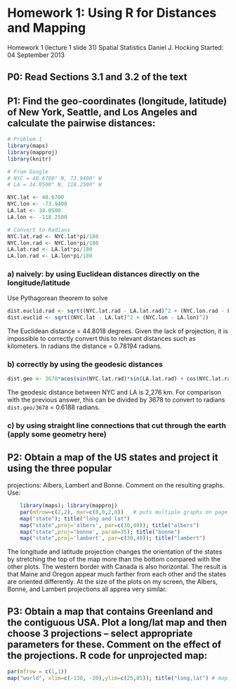 # Homework 1: Using R for Distances and Mapping
Homework 1 (lecture 1 slide 31)
Spatial Statistics
Daniel J. Hocking
Started: 04 September 2013

## P0: Read Sections 3.1 and 3.2 of the text

## P1: Find the geo-coordinates (longitude, latitude) of New York, Seattle, and Los Angeles and calculate the pairwise distances:

```r
# Problem 1
library(maps)
library(mapproj)
library(knitr)

# From Google
# NYC = 40.6700° N, 73.9400° W
# LA = 34.0500° N, 118.2500° W

NYC.lat <- 40.6700
NYC.lon <- -73.9400
LA.lat <- 34.0500
LA.lon <- -118.2500

# Convert to Radians
NYC.lat.rad <- NYC.lat*pi/180
NYC.lon.rad <- NYC.lon*pi/180
LA.lat.rad <- LA.lat*pi/180
LA.lon.rad <- LA.lon*pi/180
```

### a) naively: by using Euclidean distances directly on the longitude/latitude
Use Pythagorean theorem to solve
```r
dist.euclid.rad <- sqrt((NYC.lat.rad - LA.lat.rad)^2 + (NYC.lon.rad - LA.lon.rad)^2) 
dist.euclid <- sqrt((NYC.lat - LA.lat)^2 + (NYC.lon - LA.lon)^2) 
```

The Euclidean distance = 44.8018 degrees. Given the lack of projection, it is impossible to correctly convert this to relevant distances such as kilometers. In radians the distance = 0.78194 radians.

### b) correctly by using the geodesic distances
```r
dist.geo <- 3678*acos(sin(NYC.lat.rad)*sin(LA.lat.rad) + cos(NYC.lat.rad)*cos(LA.lat.rad)*cos(NYC.lon.rad - LA.lon.rad))
```

The geodesic distance between NYC and LA is 2,276 km. For comparison with the previous answer, this can be divided by 3678 to convert to radians `dist.geo/3678` = 0.6188 radians.

### c) by using straight line connections that cut through the earth (apply some geometry here)


## P2: Obtain a map of the US states and project it using the three popular
projections: Albers, Lambert and Bonne. Comment on the resulting graphs. Use:
```r
    library(maps); library(mapproj)
    par(mfrow=c(2,2), mar=c(0,0,2,0))   # puts multiple graphs on page
    map("state"); title("long and lat")
    map("state",proj='albers', par=c(30,40)); title("albers")
    map("state",proj='bonne', param=35); title("bonne")
    map("state",proj='lambert', par=c(30,40)); title("lambert")
```

The longitude and latitude projection changes the orientation of the states by stretching the top of the map more than the bottom compared with the other plots. The western border with Canada is also horizontal. The result is that Maine and Oregon appear much farther from each other and the states are oriented differently. At the size of the plots on my screen, the Albers, Bonne, and Lambert projections all apprea very similar.

## P3: Obtain a map that contains Greenland and the contiguous USA. Plot a long/lat map and then choose 3 projections – select appropriate parameters for these. Comment on the effect of the projections. R code for unprojected map:
```r
par(mfrow = c(1,1))
map("world", xlim=c(-130, -20),ylim=c(25,85)); title("long,lat") # map.axes(); # optional: adds axes to the map!
```


